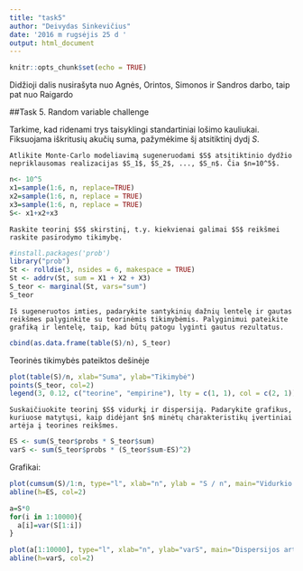```yaml
---
title: "task5"
author: "Deivydas Sinkevičius"
date: '2016 m rugsėjis 25 d '
output: html_document
---
```


```r
knitr::opts_chunk$set(echo = TRUE)
```

Didžioji dalis nusirašyta nuo Agnės, Orintos, Simonos ir Sandros darbo, taip pat nuo Raigardo

##Task 5. Random variable challenge

Tarkime, kad ridenami trys taisyklingi standartiniai lošimo kauliukai. Fiksuojama iškritusių akučių suma, pažymėkime šį atsitiktinį dydį $S$.

    Atlikite Monte-Carlo modeliavimą sugeneruodami $S$ atsitiktinio dydžio nepriklausomas realizacijas $S_1$, $S_2$, ..., $S_n$. Čia $n=10^5$.
    
```r
n<- 10^5
x1=sample(1:6, n, replace=TRUE)
x2=sample(1:6, n, replace = TRUE)
x3=sample(1:6, n, replace = TRUE)
S<- x1+x2+x3
```

    Raskite teorinį $S$ skirstinį, t.y. kiekvienai galimai $S$ reikšmei raskite pasirodymo tikimybę.
    
```r
#install.packages('prob')
library("prob")
St <- rolldie(3, nsides = 6, makespace = TRUE)
St <- addrv(St, sum = X1 + X2 + X3)
S_teor <- marginal(St, vars="sum")
S_teor
```

    Iš sugeneruotos imties, padarykite santykinių dažnių lentelę ir gautas reikšmes palyginkite su teorinėmis tikimybėmis. Palyginimui pateikite grafiką ir lentelę, taip, kad būtų patogu lyginti gautus rezultatus.
    
```r
cbind(as.data.frame(table(S)/n), S_teor)
```
Teorinės tikimybės pateiktos dešinėje
```r
plot(table(S)/n, xlab="Suma", ylab="Tikimybė")
points(S_teor, col=2)
legend(3, 0.12, c("teorine", "empirine"), lty = c(1, 1), col = c(2, 1))
```

    Suskaičiuokite teorinį $S$ vidurkį ir dispersiją. Padarykite grafikus, kuriuose matytųsi, kaip didėjant $n$ minėtų charakteristikų įvertiniai artėja į teorines reikšmes.

```r
ES <- sum(S_teor$probs * S_teor$sum)
varS <- sum(S_teor$probs * (S_teor$sum-ES)^2)
```
Grafikai:
```r
plot(cumsum(S)/1:n, type="l", xlab="n", ylab = "S / n", main="Vidurkio artejimas į teorinį", ylim = c(10,11))
abline(h=ES, col=2)
```
```r
a=S*0
for(i in 1:10000){
  a[i]=var(S[1:i])
}

plot(a[1:10000], type="l", xlab="n", ylab="varS", main="Dispersijos artėjimas į teorinę", ylim = c(6,12))
abline(h=varS, col=2)
```

